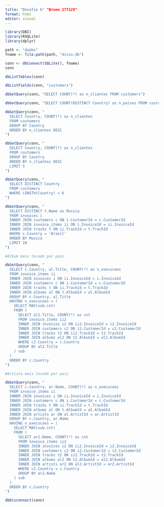 ---
title: "Desafio 6" "Bruno 277129"
format: html
editor: visual
---

```{r}
library(DBI)
library(RSQLite)
library(dplyr)
```

```{r}
path <- "dados"
fname <- file.path(path, "disco.db")

conn <- dbConnect(SQLite(), fname)
conn
```

```{r}
dbListTables(conn)
```

```{r}
dbListFields(conn, "customers")
```

```{r}
dbGetQuery(conn, "SELECT COUNT(*) as n_clientes FROM customers")
```

```{r}
dbGetQuery(conn, "SELECT COUNT(DISTINCT Country) as n_paises FROM customers")
```

```{r}
dbGetQuery(conn, "
  SELECT Country, COUNT(*) as n_clientes
  FROM customers
  GROUP BY Country
  ORDER BY n_clientes DESC
")
```

```{r}
dbGetQuery(conn, "
  SELECT Country, COUNT(*) as n_clientes
  FROM customers
  GROUP BY Country
  ORDER BY n_clientes DESC
  LIMIT 5
")
```

```{r}
dbGetQuery(conn, "
  SELECT DISTINCT Country
  FROM customers
  WHERE LENGTH(Country) = 6
")
```

```{r}
dbGetQuery(conn, "
  SELECT DISTINCT t.Name as Musica
  FROM invoices i
  INNER JOIN customers c ON i.CustomerId = c.CustomerId
  INNER JOIN invoice_items ii ON i.InvoiceId = ii.InvoiceId
  INNER JOIN tracks t ON ii.TrackId = t.TrackId
  WHERE c.Country = 'Brazil'
  ORDER BY Musica
  LIMIT 20
")
```

```{r}
#Album mais tocado por país

dbGetQuery(conn, "
  SELECT c.Country, al.Title, COUNT(*) as n_execucoes
  FROM invoice_items ii
  INNER JOIN invoices i ON ii.InvoiceId = i.InvoiceId
  INNER JOIN customers c ON i.CustomerId = c.CustomerId
  INNER JOIN tracks t ON ii.TrackId = t.TrackId
  INNER JOIN albums al ON t.AlbumId = al.AlbumId
  GROUP BY c.Country, al.Title
  HAVING n_execucoes = (
    SELECT MAX(sub.cnt)
    FROM (
      SELECT al2.Title, COUNT(*) as cnt
      FROM invoice_items ii2
      INNER JOIN invoices i2 ON ii2.InvoiceId = i2.InvoiceId
      INNER JOIN customers c2 ON i2.CustomerId = c2.CustomerId
      INNER JOIN tracks t2 ON ii2.TrackId = t2.TrackId
      INNER JOIN albums al2 ON t2.AlbumId = al2.AlbumId
      WHERE c2.Country = c.Country
      GROUP BY al2.Title
    ) sub
  )
  ORDER BY c.Country
")
```

```{r}
#Artista mais tocado por país

dbGetQuery(conn, "
  SELECT c.Country, ar.Name, COUNT(*) as n_execucoes
  FROM invoice_items ii
  INNER JOIN invoices i ON ii.InvoiceId = i.InvoiceId
  INNER JOIN customers c ON i.CustomerId = c.CustomerId
  INNER JOIN tracks t ON ii.TrackId = t.TrackId
  INNER JOIN albums al ON t.AlbumId = al.AlbumId
  INNER JOIN artists ar ON al.ArtistId = ar.ArtistId
  GROUP BY c.Country, ar.Name
  HAVING n_execucoes = (
    SELECT MAX(sub.cnt)
    FROM (
      SELECT ar2.Name, COUNT(*) as cnt
      FROM invoice_items ii2
      INNER JOIN invoices i2 ON ii2.InvoiceId = i2.InvoiceId
      INNER JOIN customers c2 ON i2.CustomerId = c2.CustomerId
      INNER JOIN tracks t2 ON ii2.TrackId = t2.TrackId
      INNER JOIN albums al2 ON t2.AlbumId = al2.AlbumId
      INNER JOIN artists ar2 ON al2.ArtistId = ar2.ArtistId
      WHERE c2.Country = c.Country
      GROUP BY ar2.Name
    ) sub
  )
  ORDER BY c.Country
")
```

```{r}
dbDisconnect(conn)
```
